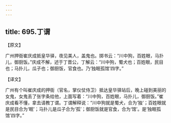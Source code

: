 ```yaml
---
---
---
```

title: 695.丁谓
---



【原文】

广州押衙崔庆成抵皇华驿，夜见美人，盖鬼也。掷书云：“川中狗，百姓眼，马扑儿，御厨饭。”庆成不解，述于丁晋公，丁解云：“川中狗，蜀犬也；百姓眼，民目也；马扑儿，瓜子也；御厨饭，官食也。乃‘独眠孤馆’四字。”

【译文】

广州有个叫崔庆成的押衙（官名，掌仪仗侍卫）抵达皇华驿站后，晚上碰到美丽的女鬼，女鬼丢了张字条给他，上面写着：“川中狗，百姓眼，马扑儿，御厨饭。”崔庆成看不懂，拿去请教丁谓。丁谓解释说：“川中狗就是蜀犬，合为‘独’；百姓眼就是民目合为‘眠’；马扑儿是瓜子合为‘孤’；御厨饭就是官食，合为‘馆’。是‘独眠孤馆’四字。”